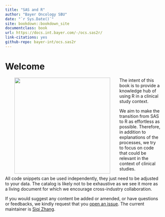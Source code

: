 ```yaml
--- 
title: "SAS and R"
author: "Bayer Oncology SBU"
date: "`r Sys.Date()`"
site: bookdown::bookdown_site
documentclass: book
url: https://docs.int.bayer.com/-/ocs.sas2r/
link-citations: yes
github-repo: bayer-int/ocs.sas2r
---
```


# Welcome

<a href="https://docs.int.bayer.com/-/ocs.sas2r/"><img class="cover" src="title.png" width="310" height="310" align = "left" HSPACE="30"></a>    The intent of this book is to provide a knowledge hub of using R in a clinical study context. 

We aim to make the transition from SAS to R as effortless as possible. Therefore, in addition to explanations of the processes, we try to focus on code that could be relevant in the context of clinical studies.

All code snippets can be used independently, they just need to be adjusted to your data. The catalog is likely not to be exhaustive as we see it more as a living document for which we encourage cross-industry collaboration.

If you would suggest any content be added or amended, or have questions or feedbacks, we kindly request that you [open an issue](https://github.com/bayer-int/ocs.sas2r/issues). The current maintainer is [Siqi Zhang](https://github.com/iqis).